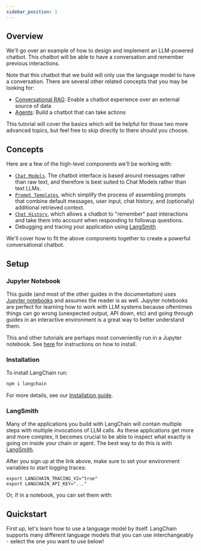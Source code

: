 ```yaml
---
sidebar_position: 1
---
```


## Overview

We'll go over an example of how to design and implement an LLM-powered chatbot. 
This chatbot will be able to have a conversation and remember previous interactions.


Note that this chatbot that we build will only use the language model to have a conversation.
There are several other related concepts that you may be looking for:

- [Conversational RAG](TODO): Enable a chatbot experience over an external source of data
- [Agents](/v0.2/docs/tutorials/agents): Build a chatbot that can take actions

This tutorial will cover the basics which will be helpful for those two more advanced topics, but feel free to skip directly to there should you choose.


## Concepts

Here are a few of the high-level components we'll be working with:

- [`Chat Models`](/docs/concepts/#chat-models). The chatbot interface is based around messages rather than raw text, and therefore is best suited to Chat Models rather than text LLMs.
- [`Prompt Templates`](/docs/concepts/#prompt-templates), which simplify the process of assembling prompts that combine default messages, user input, chat history, and (optionally) additional retrieved context.
- [`Chat History`](/docs/concepts/#chat-history), which allows a chatbot to "remember" past interactions and take them into account when responding to followup questions. 
- Debugging and tracing your application using [LangSmith](/docs/concepts/#langsmith)

We'll cover how to fit the above components together to create a powerful conversational chatbot.

## Setup

### Jupyter Notebook

This guide (and most of the other guides in the documentation) uses [Jupyter notebooks](https://jupyter.org/) and assumes the reader is as well. Jupyter notebooks are perfect for learning how to work with LLM systems because oftentimes things can go wrong (unexpected output, API down, etc) and going through guides in an interactive environment is a great way to better understand them.

This and other tutorials are perhaps most conveniently run in a Jupyter notebook. See [here](https://jupyter.org/install) for instructions on how to install.

### Installation

To install LangChain run:

```bash npm2yarn
npm i langchain
```


For more details, see our [Installation guide](/v0.2/docs/installation).

### LangSmith

Many of the applications you build with LangChain will contain multiple steps with multiple invocations of LLM calls.
As these applications get more and more complex, it becomes crucial to be able to inspect what exactly is going on inside your chain or agent.
The best way to do this is with [LangSmith](https://smith.langchain.com).

After you sign up at the link above, make sure to set your environment variables to start logging traces:

```shell
export LANGCHAIN_TRACING_V2="true"
export LANGCHAIN_API_KEY="..."
```

Or, if in a notebook, you can set them with:

## Quickstart

First up, let's learn how to use a language model by itself. LangChain supports many different language models that you can use interchangeably - select the one you want to use below!


<ChatModelTabs />